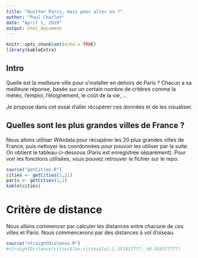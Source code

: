 ```yaml
---
title: "Quitter Paris, mais pour aller où ?"
author: "Paul Charlet"
date: "April 1, 2019"
output: html_document
---
```


```r
knitr::opts_chunk$set(echo = TRUE)
library(kableExtra)
```

## Intro

Quelle est la meilleure ville pour s'installer en dehors de Paris ? Chacun a sa meilleure réponse, basée sur un certain nombre de critères comme la météo, l'emploi, l'éloignement, le coût de la vie, ...

Je propose dans cet essai d'aller récupérer ces données et de les visualiser.

## Quelles sont les plus grandes villes de France ?

Nous allons utiliser Wikidata pour récupérer les 20 plus grandes villes de France, puis nettoyer les coordonnées pour pouvoir les utiliser par la suite. On obtient le tableau ci-dessous (Paris est enregistrée séparément). Pour voir les fonctions utilisées, vous pouvez retrouver le fichier sur le repo.

```r
source("getCities.R")
cities <- getCities(2,21)
paris <- getCities(1,1)
kable(cities)
```

# Critère de distance

Nous allons commencer par calculer les distances entre chacune de ces villes et Paris. Nous commencerons par des distances à vol d'oiseau.

```r
source("straightDistance.R")
#straightDistance(cities$lon,cities$lat,2.351827777, 48.856577777)
```